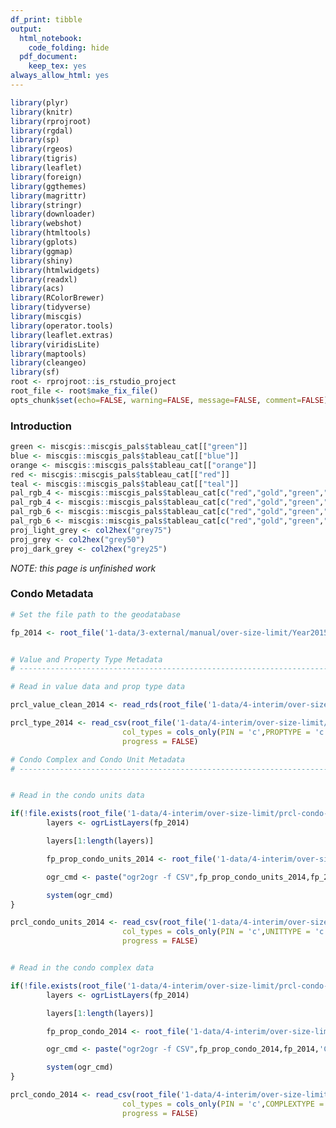 ```yaml
---
df_print: tibble
output:
  html_notebook:
    code_folding: hide
  pdf_document:
    keep_tex: yes
always_allow_html: yes
---
```


```r
library(plyr)
library(knitr)
library(rprojroot)
library(rgdal)
library(sp)
library(rgeos)
library(tigris)
library(leaflet)
library(foreign)
library(ggthemes)
library(magrittr)
library(stringr)
library(downloader)
library(webshot)
library(htmltools)
library(gplots)
library(ggmap)
library(shiny)
library(htmlwidgets)
library(readxl)
library(acs)
library(RColorBrewer)
library(tidyverse)
library(miscgis)
library(operator.tools)
library(leaflet.extras)
library(viridisLite)
library(maptools)
library(cleangeo)
library(sf)
root <- rprojroot::is_rstudio_project
root_file <- root$make_fix_file()
opts_chunk$set(echo=FALSE, warning=FALSE, message=FALSE, comment=FALSE)
```

### Introduction

```r
green <- miscgis::miscgis_pals$tableau_cat[["green"]]
blue <- miscgis::miscgis_pals$tableau_cat[["blue"]]
orange <- miscgis::miscgis_pals$tableau_cat[["orange"]]
red <- miscgis::miscgis_pals$tableau_cat[["red"]]
teal <- miscgis::miscgis_pals$tableau_cat[["teal"]]
pal_rgb_4 <- miscgis::miscgis_pals$tableau_cat[c("red","gold","green","blue")] %>% unlist %>% palette()
pal_rgb_4 <- miscgis::miscgis_pals$tableau_cat[c("red","gold","green","blue")] %>% unlist %>% palette()
pal_rgb_6 <- miscgis::miscgis_pals$tableau_cat[c("red","gold","green","blue","orange","purple")] %>% unlist %>% palette()
pal_rgb_6 <- miscgis::miscgis_pals$tableau_cat[c("red","gold","green","blue","orange","purple")] %>% unlist %>% palette()
proj_light_grey <- col2hex("grey75")
proj_grey <- col2hex("grey50")
proj_dark_grey <- col2hex("grey25")
```

_NOTE: this page is unfinished work_


### Condo Metadata

```r

# Set the file path to the geodatabase

fp_2014 <- root_file('1-data/3-external/manual/over-size-limit/Year2015.gdb/')


# Value and Property Type Metadata
# -----------------------------------------------------------------------------

# Read in value data and prop type data

prcl_value_clean_2014 <- read_rds(root_file('1-data/4-interim/over-size-limit/prcl-value-clean-2014.csv'))

prcl_type_2014 <- read_csv(root_file('1-data/4-interim/over-size-limit/prcl-type-2014.csv'),
                         col_types = cols_only(PIN = 'c',PROPTYPE = 'c'),
                         progress = FALSE)

# Condo Complex and Condo Unit Metadata
# -----------------------------------------------------------------------------


# Read in the condo units data

if(!file.exists(root_file('1-data/4-interim/over-size-limit/prcl-condo-units-2014.csv'))){
        layers <- ogrListLayers(fp_2014)

        layers[1:length(layers)]

        fp_prop_condo_units_2014 <- root_file('1-data/4-interim/over-size-limit/prcl-condo-units-2014.csv')

        ogr_cmd <- paste("ogr2ogr -f CSV",fp_prop_condo_units_2014,fp_2014,'CONDOUNIT_EXTR',sep = ' ')

        system(ogr_cmd)
}

prcl_condo_units_2014 <- read_csv(root_file('1-data/4-interim/over-size-limit/prcl-condo-units-2014.csv'),
                         col_types = cols_only(PIN = 'c',UNITTYPE = 'c'),
                         progress = FALSE)


# Read in the condo complex data

if(!file.exists(root_file('1-data/4-interim/over-size-limit/prcl-condo-2014.csv'))){
        layers <- ogrListLayers(fp_2014)

        layers[1:length(layers)]

        fp_prop_condo_2014 <- root_file('1-data/4-interim/over-size-limit/prcl-condo-2014.csv')

        ogr_cmd <- paste("ogr2ogr -f CSV",fp_prop_condo_2014,fp_2014,'CONDOCOMPLEX_EXTR',sep = ' ')

        system(ogr_cmd)
}

prcl_condo_2014 <- read_csv(root_file('1-data/4-interim/over-size-limit/prcl-condo-2014.csv'),
                         col_types = cols_only(PIN = 'c',COMPLEXTYPE = 'c', NBRUNITS = 'i'),
                         progress = FALSE)
```

```r



```

